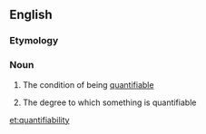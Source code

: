 ==English==

===Etymology===
{{suffix|en|quantify|ability}}

===Noun===
{{wikipedia}}
{{en-noun|~|quantifiabilities}}

# {{lb|en|uncountable}} The condition of being [[quantifiable]]
# {{lb|en|countable}} The degree to which something is quantifiable

[[et:quantifiability]]
